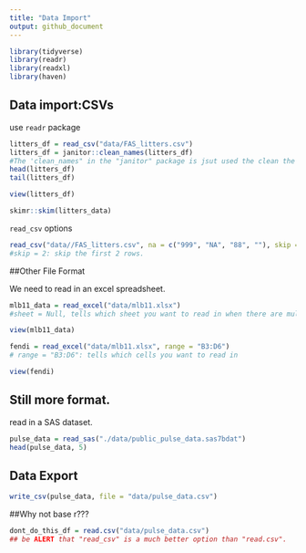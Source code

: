 ```yaml
---
title: "Data Import"
output: github_document
---
```



```r
library(tidyverse)
library(readr)
library(readxl)
library(haven)
```

## Data import:CSVs

use `readr` package

```r
litters_df = read_csv("data/FAS_litters.csv")
litters_df = janitor::clean_names(litters_df)
#The 'clean_names" in the "janitor" package is jsut used the clean the variable names. 
head(litters_df)
tail(litters_df)
```

```r
view(litters_df)
```

```r
skimr::skim(litters_data)
```


`read_csv` options
```r
read_csv("data//FAS_litters.csv", na = c("999", "NA", "88", ""), skip = 2)
#skip = 2: skip the first 2 rows. 
```



##Other File Format

We need to read in an excel spreadsheet. 

```r
mlb11_data = read_excel("data/mlb11.xlsx")
#sheet = Null, tells which sheet you want to read in when there are multiple sheets in one excel. 
```

```r
view(mlb11_data)
```

```r
fendi = read_excel("data/mlb11.xlsx", range = "B3:D6")
# range = "B3:D6": tells which cells you want to read in
```

```r
view(fendi)
```

## Still more format. 
read in a SAS dataset. 

```r
pulse_data = read_sas("./data/public_pulse_data.sas7bdat")
head(pulse_data, 5)
```

## Data Export

```r
write_csv(pulse_data, file = "data/pulse_data.csv")
```


##Why not base r???

```r
dont_do_this_df = read.csv("data/pulse_data.csv")
## be ALERT that "read_csv" is a much better option than "read.csv". 
```


